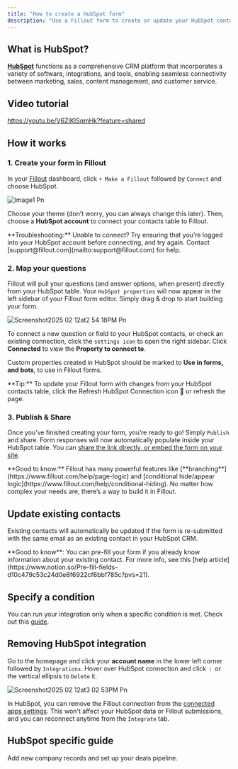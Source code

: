 ```yaml
---
title: "How to create a HubSpot form"
description: "Use a Fillout form to create or update your HubSpot contacts. Embed your forms or share them anywhere."
---
```


## What is HubSpot?

[**HubSpot**](https://www.hubspot.com/) functions as a comprehensive CRM platform that incorporates a variety of software, integrations, and tools, enabling seamless connectivity between marketing, sales, content management, and customer service.

## Video tutorial

https://youtu.be/V6ZIKISqmHk?feature=shared

## How it works

### 1. Create your form in Fillout

In your [Fillout](https://build.fillout.com/home) dashboard, click `+ Make a Fillout` followed by `Connect` and choose HubSpot.

![Image1 Pn](/images/image1.png)

Choose your theme (don’t worry, you can always change this later). Then, choose a **HubSpot** **account** to connect your contacts table to Fillout.

<Note>
  **Troubleshooting:** Unable to connect? Try ensuring that you’re logged into your HubSpot account before connecting, and try again. Contact [support@fillout.com](mailto:support@fillout.com) for help.
</Note>

### 2. Map your questions

Fillout will pull your questions (and answer options, when present) directly from your HubSpot table. Your `HubSpot properties` will now appear in the left sidebar of your Fillout form editor. Simply drag & drop to start building your form.

![Screenshot2025 02 12at2 54 18PM Pn](/images/Screenshot2025-02-12at2.54.18PM.png)

To connect a new question or field to your HubSpot contacts, or check an existing connection, click the `settings icon` to open the right sidebar. Click **Connected** to view the **Property to connect to**.

Custom properties created in HubSpot should be marked to **Use in forms, and bots**, to use in Fillout forms.

<Tip>
  **Tip:** To update your Fillout form with changes from your HubSpot contacts table, click the Refresh HubSpot Connection icon 🔄 or refresh the page.
</Tip>

### 3. Publish & Share

Once you’ve finished creating your form, you’re ready to go\! Simply `Publish` and share. Form responses will now automatically populate inside your HubSpot table. You can [share the link directly, or embed the form on your site](https://www.notion.so/Sharing-Embedding-40bfa4a36cc142288b123e439abd1f5c?pvs=21).

<Check>
  **Good to know:** Fillout has many powerful features like [**branching**](https://www.fillout.com/help/page-logic) and [conditional hide/appear logic](https://www.fillout.com/help/conditional-hiding). No matter how complex your needs are, there’s a way to build it in Fillout.
</Check>

## Update existing contacts

Existing contacts will automatically be updated if the form is re-submitted with the same email as an existing contact in your HubSpot CRM.

<Check>
  **Good to know**: You can pre-fill your form if you already know information about your existing contact. For more info, see this [help article](https://www.notion.so/Pre-fill-fields-d10c479c53c24d0e8f6922cf6bbf785c?pvs=21).
</Check>

## Specify a condition

You can run your integration only when a specific condition is met. Check out this [guide](https://www.notion.so/Conditional-integration-logic-180148986f5d47b981b5de5580b00169?pvs=21).

## Removing HubSpot integration

Go to the homepage and click your **account name** in the lower left corner followed by `Integrations`. Hover over HubSpot connection and click `⋮` or the vertical ellipsis to `Delete` it.

![Screenshot2025 02 12at3 02 53PM Pn](/images/Screenshot2025-02-12at3.02.53PM.png)

In HubSpot, you can remove the Fillout connection from the [connected apps settings](https://knowledge.hubspot.com/integrations/connect-apps-to-hubspot). This won't affect your HubSpot data or Fillout submissions, and you can reconnect anytime from the `Integrate` tab.

## HubSpot specific guide

<CardGroup cols={3}>
  <Card title="Make new companies and deals" icon="handshake" iconType="regular" color="#FFC738">
    Add new company records and set up your deals pipeline.
  </Card>
</CardGroup>